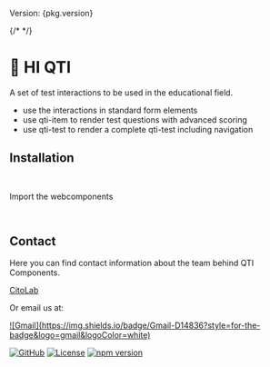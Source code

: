 
<p>Version: {pkg.version}</p>

{/* <Canvas of={Stories.PkgPr} /> */}

<Meta title="👋 Hi QTI" />

# 👋 HI QTI

A set of test interactions to be used in the educational field.

- use the interactions in standard form elements
- use qti-item to render test questions with advanced scoring
- use qti-test to render a complete qti-test including navigation

<Canvas of={Stories.Default} />

## Installation

```sh
npm install @citolab/qti-components
```

Import the webcomponents

```js
import '@citolab/qti-components';
```

## Contact

Here you can find contact information about the team behind QTI Components.

<a href="https://cito.nl/onderzoek-innovatie/over-citolab/onze-teams/team-prototypes/">CitoLab</a>

Or email us at:

<a href="mailto:getinspiredbycitolab@gmail.com">
  ![Gmail](https://img.shields.io/badge/Gmail-D14836?style=for-the-badge&logo=gmail&logoColor=white)
</a>

[![GitHub](https://img.shields.io/badge/github-%23121011.svg?style=for-the-badge&logo=github&logoColor=white)](https://github.com/Citolab/qti-components/)
[![License](https://img.shields.io/badge/license-GPL-blue.svg)](https://opensource.org/license/gpl-2-0/)
[![npm version](https://badge.fury.io/js/%40citolab%2Fqti-components.svg)](https://badge.fury.io/js/%40citolab%2Fqti-components)
